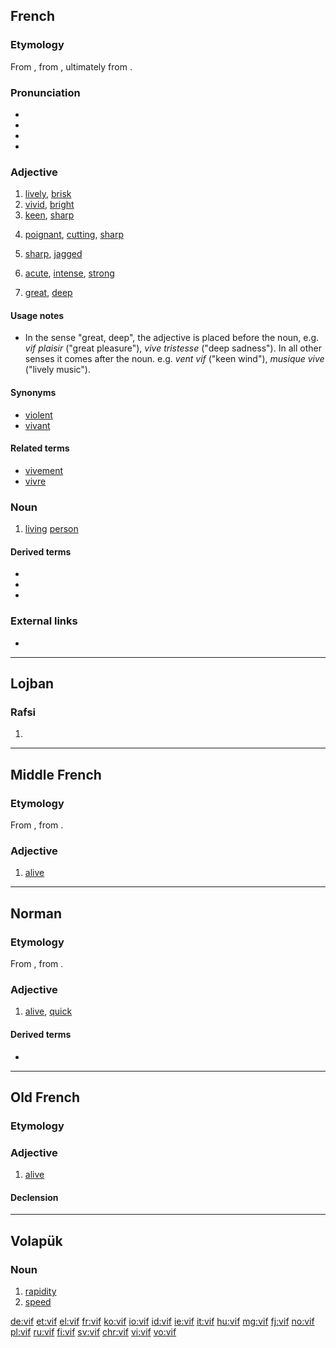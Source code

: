 {{also|víf}}
==French==

===Etymology===
From {{etyl|la|fr}} {{m|la|vīvus||alive, living}}, from {{etyl|itc-pro|fr}} {{m|itc-pro|*gʷīwos}}, ultimately from {{etyl|ine-pro|fr}} {{m|ine-pro|*gʷih₃wós||alive}}.

===Pronunciation===
* {{audio|Fr-vif.ogg|audio|lang=fr}}
* {{IPA|/vif/|lang=fr}}
* {{audio|Fr-Paris--vif.ogg|Audio (Paris)|lang=fr}}
* {{homophones|vifs|lang=fr}}

===Adjective===
{{fr-adj|f=vive}}

# [[lively]], [[brisk]]
# [[vivid]], [[bright]]
# [[keen]], [[sharp]]
# {{label|fr|words}} [[poignant]], [[cutting]], [[sharp]]
# {{label|fr|edges}} [[sharp]], [[jagged]]
# {{label|fr|pain}} [[acute]], [[intense]], [[strong]]
# {{label|fr|feelings|emotions}} [[great]], [[deep]]

====Usage notes====
* In the sense "great, deep", the adjective is placed before the noun, e.g. ''vif plaisir'' ("great pleasure"), ''vive tristesse'' ("deep sadness"). In all other senses it comes after the noun. e.g. ''vent vif'' ("keen wind"), ''musique vive'' ("lively music").

====Synonyms====
* [[violent]]
* [[vivant]]

====Related terms====
* [[vivement]]
* [[vivre]]

===Noun===
{{fr-noun|m}}

# [[living]] [[person]]

====Derived terms====
* {{l|fr|avoir les nerfs à vif}}
* {{l|fr|entrer dans le vif du sujet}}
* {{l|fr|piquer au vif}}

===External links===
* {{R:TLFi}}

----

==Lojban==

===Rafsi===
{{jbo-rafsi}}

# {{jbo-rafsi of|vifne}}

----

==Middle French==

===Etymology===
From {{etyl|fro|frm}}, from {{etyl|la|frm}} {{m|la|vīvus||alive, living}}.

===Adjective===
{{frm-adj|f=vifve|fpl=vifves}}

# [[alive]]

----

==Norman==

===Etymology===
From {{inh|nrf|fro|vif}}, from {{inh|nrf|la|vīvus||alive, living}}.

===Adjective===
{{nrf-adj|f=vive}}

# {{lb|nrf|Jersey}} [[alive]], [[quick]]

====Derived terms====
* {{l|nrf|vivement}}

----

==Old French==

===Etymology===
{{etyl|la|fro}} {{m|la|vīvus||alive, living}}

===Adjective===
{{head|fro|adjective|g=m}}

# [[alive]]

====Declension====
{{fro-decl-adj|ssm={{l|fro|vis}} or less commonly {{l|fro|vifs}}|opm={{l|fro|vis}} or less commonly {{l|fro|vifs}}|ssf=vive|osf=vive|spf=vives|opf=vives}}

----

==Volapük==

===Noun===
{{head|vo|noun}}

# [[rapidity]]
# [[speed]]<!--aren't these two the same?-->

[[de:vif]]
[[et:vif]]
[[el:vif]]
[[fr:vif]]
[[ko:vif]]
[[io:vif]]
[[id:vif]]
[[ie:vif]]
[[it:vif]]
[[hu:vif]]
[[mg:vif]]
[[fj:vif]]
[[no:vif]]
[[pl:vif]]
[[ru:vif]]
[[fi:vif]]
[[sv:vif]]
[[chr:vif]]
[[vi:vif]]
[[vo:vif]]